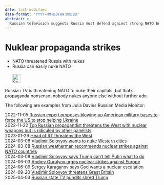 ```yaml
---
date: last-modified
date-format: "YYYY-MM-DDTHH:mm:ss"
abstract: > 
  Russian television suggests Russia must defend against strong NATO but can easily nuke NATO capitals. What?
---
```


# Nuklear propaganda strikes  {#sec-nukes-propaganda}

::: {.callout-caution title="Myth"}
- NATO threatened Russia with nukes
- Russia can easily nuke NATO
[<br></br>![Search for topic in EUvsDisinfo](../all_common_img/EUvsDisinfo_400x240.jpg){height=2em}](https://euvsdisinfo.eu/disinformation-cases/?text=(nato%7Cus)%20(nukes%7Cnuclear)%20russia&sort=relevance)
:::

::: {.callout-tip title="Truth"}
Russian TV is threatening NATO to nuke their capitals, but that's propaganda nonsense: nobody nukes anyone else without further ado.
:::

The following are examples from Julia Davies Russian Media Monitor:

2022-11-05 [Russian expert proposes blowing up American military bases to force the US to stop helping Ukraine](https://www.youtube.com/watch?v=_G_StvTvCEQ)  
2022-11-22 [Top Russian propagandist threatens the West with nuclear weapons but is ridiculed by other panelists](https://www.youtube.com/watch?v=vVlYcK26ozk)  
2023-01-29 [Head of RT threatens the West](https://www.youtube.com/watch?v=Dk8d2RFuciQ)  
2024-03-08 [Vladimir Solovyov wants to nuke Western cities](https://www.youtube.com/watch?v=FjHWsGAlcMI)  
2024-03-08 [Russian weatherman recommends nuclear strikes against NATO countries](https://www.youtube.com/watch?v=b9OFurjTIuo)  
2024-03-08 [Vladimir Solovyov says Trump can't tell Putin what to do](https://www.youtube.com/watch?v=5lIYFvRDxwc)  
2024-06-03 [Andrey Gurulyov urges nuclear strikes against Europe](https://www.youtube.com/watch?v=mPGdRr_uEPc)  
2024-06-09 [Sergey Karaganov says God wants a nuclear escalation](https://www.youtube.com/watch?v=LmTM6ciilGY)  
2024-09-20 [Vladimir Solovyov threatens Great Britain](https://www.youtube.com/watch?v=dMfCXFHkUvw)  
2025-04-03 [Russian state TV pundits shred Trump](https://www.youtube.com/watch?v=FKXxNN9VCpU)  
